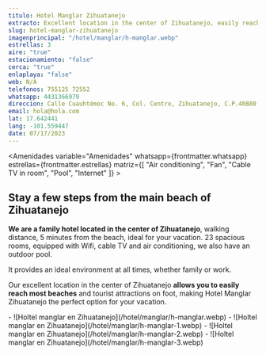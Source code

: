 ```yaml
---
titulo: Hotel Manglar Zihuatanejo
extracto: Excellent location in the center of Zihuatanejo, easily reach most beaches.
slug: hotel-manglar-zihuatanejo
imagenprincipal: "/hotel/manglar/h-manglar.webp"
estrellas: 3
aire: "true"
estacionamiento: "false"
cerca: "true"
enlaplaya: "false"
web: N/A
telefonos: 755125 72552
whatsapp: 4431366979
direccion: Calle Cuauhtémoc No. 6, Col. Centro, Zihuatanejo, C.P.40880
email: hola@hola.com
lat: 17.642441
lang: -101.559447
date: 07/17/2023
---
```


<Amenidades variable="Amenidades" whatsapp={frontmatter.whatsapp} estrellas={frontmatter.estrellas} matriz={[ "Air conditioning", "Fan", "Cable TV in room", "Pool", "Internet" ]} > 


## Stay a few steps from the main beach of Zihuatanejo

**We are a family hotel located in the center of Zihuatanejo**, walking distance, 5 minutes from the beach, ideal for your vacation. 23 spacious rooms, equipped with Wifi, cable TV and air conditioning, we also have an outdoor pool.

It provides an ideal environment at all times, whether family or work.

Our excellent location in the center of Zihuatanejo **allows you to easily reach most beaches** and tourist attractions on foot, making Hotel Manglar Zihuatanejo the perfect option for your vacation.

</Amenidades>

<Galeria>
- ![Holtel manglar en Zihuatanejo](/hotel/manglar/h-manglar.webp)
- ![Holtel manglar en Zihuatanejo](/hotel/manglar/h-manglar-1.webp)
- ![Holtel manglar en Zihuatanejo](/hotel/manglar/h-manglar-2.webp)
- ![Holtel manglar en Zihuatanejo](/hotel/manglar/h-manglar-3.webp)
</Galeria>